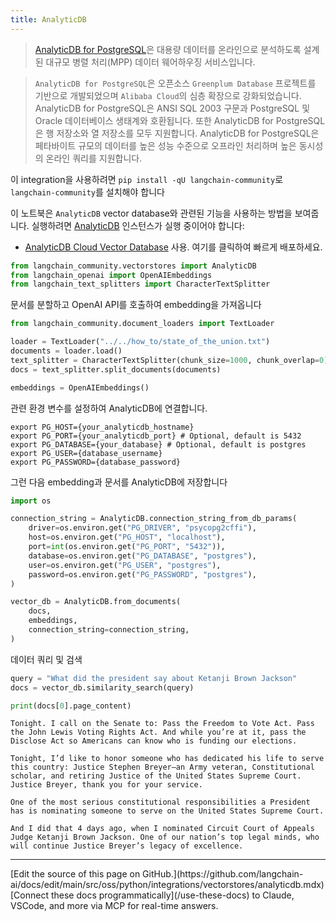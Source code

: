 ```yaml
---
title: AnalyticDB
---
```


>[AnalyticDB for PostgreSQL](https://www.alibabacloud.com/help/en/analyticdb-for-postgresql/latest/product-introduction-overview)은 대용량 데이터를 온라인으로 분석하도록 설계된 대규모 병렬 처리(MPP) 데이터 웨어하우징 서비스입니다.

>`AnalyticDB for PostgreSQL`은 오픈소스 `Greenplum Database` 프로젝트를 기반으로 개발되었으며 `Alibaba Cloud`의 심층 확장으로 강화되었습니다. AnalyticDB for PostgreSQL은 ANSI SQL 2003 구문과 PostgreSQL 및 Oracle 데이터베이스 생태계와 호환됩니다. 또한 AnalyticDB for PostgreSQL은 행 저장소와 열 저장소를 모두 지원합니다. AnalyticDB for PostgreSQL은 페타바이트 규모의 데이터를 높은 성능 수준으로 오프라인 처리하며 높은 동시성의 온라인 쿼리를 지원합니다.

이 integration을 사용하려면 `pip install -qU langchain-community`로 `langchain-community`를 설치해야 합니다

이 노트북은 `AnalyticDB` vector database와 관련된 기능을 사용하는 방법을 보여줍니다.
실행하려면 [AnalyticDB](https://www.alibabacloud.com/help/en/analyticdb-for-postgresql/latest/product-introduction-overview) 인스턴스가 실행 중이어야 합니다:

- [AnalyticDB Cloud Vector Database](https://www.alibabacloud.com/product/hybriddb-postgresql) 사용. 여기를 클릭하여 빠르게 배포하세요.

```python
from langchain_community.vectorstores import AnalyticDB
from langchain_openai import OpenAIEmbeddings
from langchain_text_splitters import CharacterTextSplitter
```

문서를 분할하고 OpenAI API를 호출하여 embedding을 가져옵니다

```python
from langchain_community.document_loaders import TextLoader

loader = TextLoader("../../how_to/state_of_the_union.txt")
documents = loader.load()
text_splitter = CharacterTextSplitter(chunk_size=1000, chunk_overlap=0)
docs = text_splitter.split_documents(documents)

embeddings = OpenAIEmbeddings()
```

관련 환경 변수를 설정하여 AnalyticDB에 연결합니다.

```
export PG_HOST={your_analyticdb_hostname}
export PG_PORT={your_analyticdb_port} # Optional, default is 5432
export PG_DATABASE={your_database} # Optional, default is postgres
export PG_USER={database_username}
export PG_PASSWORD={database_password}
```

그런 다음 embedding과 문서를 AnalyticDB에 저장합니다

```python
import os

connection_string = AnalyticDB.connection_string_from_db_params(
    driver=os.environ.get("PG_DRIVER", "psycopg2cffi"),
    host=os.environ.get("PG_HOST", "localhost"),
    port=int(os.environ.get("PG_PORT", "5432")),
    database=os.environ.get("PG_DATABASE", "postgres"),
    user=os.environ.get("PG_USER", "postgres"),
    password=os.environ.get("PG_PASSWORD", "postgres"),
)

vector_db = AnalyticDB.from_documents(
    docs,
    embeddings,
    connection_string=connection_string,
)
```

데이터 쿼리 및 검색

```python
query = "What did the president say about Ketanji Brown Jackson"
docs = vector_db.similarity_search(query)
```

```python
print(docs[0].page_content)
```

```output
Tonight. I call on the Senate to: Pass the Freedom to Vote Act. Pass the John Lewis Voting Rights Act. And while you’re at it, pass the Disclose Act so Americans can know who is funding our elections.

Tonight, I’d like to honor someone who has dedicated his life to serve this country: Justice Stephen Breyer—an Army veteran, Constitutional scholar, and retiring Justice of the United States Supreme Court. Justice Breyer, thank you for your service.

One of the most serious constitutional responsibilities a President has is nominating someone to serve on the United States Supreme Court.

And I did that 4 days ago, when I nominated Circuit Court of Appeals Judge Ketanji Brown Jackson. One of our nation’s top legal minds, who will continue Justice Breyer’s legacy of excellence.
```

---

<Callout icon="pen-to-square" iconType="regular">
    [Edit the source of this page on GitHub.](https://github.com/langchain-ai/docs/edit/main/src/oss/python/integrations/vectorstores/analyticdb.mdx)
</Callout>
<Tip icon="terminal" iconType="regular">
    [Connect these docs programmatically](/use-these-docs) to Claude, VSCode, and more via MCP for    real-time answers.
</Tip>
